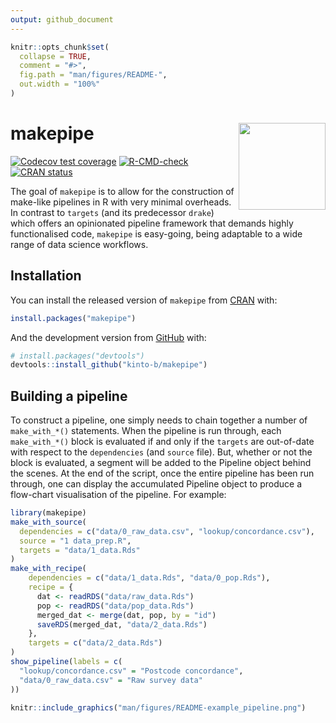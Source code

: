 ```yaml
---
output: github_document
---
```


<!-- README.md is generated from README.Rmd. Please edit that file -->

```r
knitr::opts_chunk$set(
  collapse = TRUE,
  comment = "#>",
  fig.path = "man/figures/README-",
  out.width = "100%"
)
```

# makepipe <img src='man/figures/logo.png' align="right" height="139"/>

<!-- badges: start -->
[![Codecov test coverage](https://codecov.io/gh/kinto-b/makepipe/branch/master/graph/badge.svg)](https://app.codecov.io/gh/kinto-b/makepipe?branch=master)
[![R-CMD-check](https://github.com/kinto-b/makepipe/workflows/R-CMD-check/badge.svg)](https://github.com/kinto-b/makepipe/actions)
[![CRAN status](https://www.r-pkg.org/badges/version/makepipe)](https://CRAN.R-project.org/package=makepipe)
<!-- badges: end -->

The goal of `makepipe` is to allow for the construction of make-like pipelines in R
with very minimal overheads. In contrast to `targets` (and its predecessor
`drake`) which offers an opinionated pipeline framework that demands highly
functionalised code, `makepipe` is easy-going, being adaptable to a wide range 
of data science workflows.

## Installation

You can install the released version of `makepipe` from 
[CRAN](https://CRAN.R-project.org) with:

``` r
install.packages("makepipe")
```

And the development version from [GitHub](https://github.com/) with:

``` r
# install.packages("devtools")
devtools::install_github("kinto-b/makepipe")
```


## Building a pipeline

To construct a pipeline, one simply needs to chain together a number of 
`make_with_*()` statements. When the pipeline is run through, each 
`make_with_*()` block is evaluated if and only if the `targets` are out-of-date 
with respect to the `dependencies` (and `source` file). But, whether or not
the block is evaluated, a segment will be added to the Pipeline object behind
the scenes. At the end of the script, once the entire pipeline has been run 
through, one can display the accumulated Pipeline object to produce a flow-chart
visualisation of the pipeline. For example:

``` r
library(makepipe)
make_with_source(
  dependencies = c("data/0_raw_data.csv", "lookup/concordance.csv"),
  source = "1 data_prep.R",
  targets = "data/1_data.Rds"
)
make_with_recipe(
    dependencies = c("data/1_data.Rds", "data/0_pop.Rds"),
    recipe = {
      dat <- readRDS("data/raw_data.Rds")
      pop <- readRDS("data/pop_data.Rds")
      merged_dat <- merge(dat, pop, by = "id")
      saveRDS(merged_dat, "data/2_data.Rds")
    },
    targets = c("data/2_data.Rds")
)
show_pipeline(labels = c(
  "lookup/concordance.csv" = "Postcode concordance",
  "data/0_raw_data.csv" = "Raw survey data"
))
```

```r
knitr::include_graphics("man/figures/README-example_pipeline.png")
```

